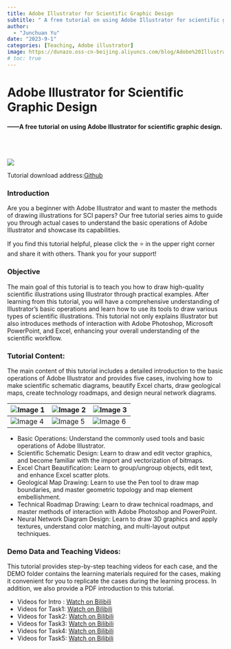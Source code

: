 ```yaml
---
title: Adobe Illustrator for Scientific Graphic Design
subtitle: " A free tutorial on using Adobe Illustrator for scientific graphic design (2023)"
author: 
  - "Junchuan Yu"
date: "2023-9-1"
categories: [Teaching, Adobe illustrator]
image: https://dunazo.oss-cn-beijing.aliyuncs.com/blog/Adobe%20Illustrator.jpg
# toc: true
---
```



# Adobe Illustrator for Scientific Graphic Design
#### ——A free tutorial on using Adobe Illustrator for scientific graphic design.

<br><br>

![](https://dunazo.oss-cn-beijing.aliyuncs.com/blog/Adobe%20Illustrator.jpg)

Tutorial download address:[Github](https://github.com/JunchuanYu/Adobe_Illustrator_for_Scientific_Graphic_Design)

### Introduction
Are you a beginner with Adobe Illustrator and want to master the methods of drawing illustrations for SCI papers? Our free tutorial series aims to guide you through actual cases to understand the basic operations of Adobe Illustrator and showcase its capabilities.

If you find this tutorial helpful, please click the ⭐ in the upper right corner and share it with others. Thank you for your support!

### Objective
The main goal of this tutorial is to teach you how to draw high-quality scientific illustrations using Illustrator through practical examples. After learning from this tutorial, you will have a comprehensive understanding of Illustrator's basic operations and learn how to use its tools to draw various types of scientific illustrations. This tutorial not only explains Illustrator but also introduces methods of interaction with Adobe Photoshop, Microsoft PowerPoint, and Excel, enhancing your overall understanding of the scientific workflow.

### Tutorial Content:
The main content of this tutorial includes a detailed introduction to the basic operations of Adobe Illustrator and provides five cases, involving how to make scientific schematic diagrams, beautify Excel charts, draw geological maps, create technology roadmaps, and design neural network diagrams.

| ![Image 1](https://dunazo.oss-cn-beijing.aliyuncs.com/blog/Adobe%20Illustrator1%20.jpg) | ![Image 2](https://dunazo.oss-cn-beijing.aliyuncs.com/blog/Adobe%20Illustrator%202.jpg) | ![Image 3](https://dunazo.oss-cn-beijing.aliyuncs.com/blog/Adobe%20Illustrator%203.jpg) |
| --- | --- | --- |
| ![Image 4](https://dunazo.oss-cn-beijing.aliyuncs.com/blog/Adobe%20Illustrator%204.jpg) | ![Image 5](https://dunazo.oss-cn-beijing.aliyuncs.com/blog/Adobe%20Illustrator%205.jpg) | ![Image 6](https://dunazo.oss-cn-beijing.aliyuncs.com/blog/Adobe%20Illustrator%206.jpg) |

- Basic Operations: Understand the commonly used tools and basic operations of Adobe Illustrator.
- Scientific Schematic Design: Learn to draw and edit vector graphics, and become familiar with the import and vectorization of bitmaps.
- Excel Chart Beautification: Learn to group/ungroup objects, edit text, and enhance Excel scatter plots.
- Geological Map Drawing: Learn to use the Pen tool to draw map boundaries, and master geometric topology and map element embellishment.
- Technical Roadmap Drawing: Learn to draw technical roadmaps, and master methods of interaction with Adobe Photoshop and PowerPoint.
- Neural Network Diagram Design: Learn to draw 3D graphics and apply textures, understand color matching, and multi-layout output techniques.

### Demo Data and Teaching Videos:
This tutorial provides step-by-step teaching videos for each case, and the DEMO folder contains the learning materials required for the cases, making it convenient for you to replicate the cases during the learning process. In addition, we also provide a PDF introduction to this tutorial.

- Videos for Intro : [Watch  on Bilibili](https://www.bilibili.com/video/BV1Hf421d7Zk/)
- Videos for Task1: [Watch  on Bilibili](https://www.bilibili.com/video/BV15r421w7JB/)
- Videos for Task2: [Watch  on Bilibili](https://www.bilibili.com/video/BV1Am421N7pV/)
- Videos for Task3: [Watch  on Bilibili](https://www.bilibili.com/video/BV1LZ421W7A2/)
- Videos for Task4: [Watch  on Bilibili](https://www.bilibili.com/video/BV13m421T7ti/)
- Videos for Task5: [Watch  on Bilibili](https://www.bilibili.com/video/BV18n4y1R7bV/)

